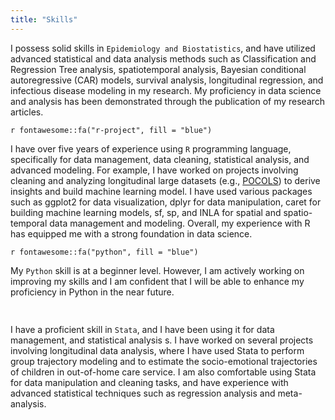 ---
title: "Skills"
---

I possess solid skills in `Epidemiology and Biostatistics`, and have utilized advanced statistical and data analysis methods such as Classification and Regression Tree analysis, spatiotemporal analysis, Bayesian conditional autoregressive (CAR) models, survival analysis, longitudinal regression, and infectious disease modeling in my research. My proficiency in data science and analysis has been demonstrated through the publication of my research articles.

::: topbr
<p class="custom-subtitle">

`r fontawesome::fa("r-project", fill = "blue")`

</p>

<p class="custom-subtitle2">

I have over five years of experience using `R` programming language, specifically for data management, data cleaning, statistical analysis, and advanced modeling. For example, I have worked on projects involving cleaning and analyzing longitudinal large datasets (e.g., [POCOLS](https://www.facs.nsw.gov.au/resources/research/pathways-of-care)) to derive insights and build machine learning model. I have used various packages such as ggplot2 for data visualization, dplyr for data manipulation, caret for building machine learning models, sf, sp, and INLA for spatial and spatio-temporal data management and modeling. Overall, my experience with R has equipped me with a strong foundation in data science.

</p>

<p class="custom-subtitle">

`r fontawesome::fa("python", fill = "blue")`

</p>

<p class="custom-subtitle2">

My `Python` skill is at a beginner level. However, I am actively working on improving my skills and I am confident that I will be able to enhance my proficiency in Python in the near future.

</p>

<p class="custom-subtitle">

![](images/stata-fb.jpg){width="30" height="15"}

</p>

<p class="custom-subtitle2">

I have a proficient skill in `Stata`, and I have been using it for data management, and statistical analysis s. I have worked on several projects involving longitudinal data analysis, where I have used Stata to perform group trajectory modeling and to estimate the socio-emotional trajectories of children in out-of-home care service. I am also comfortable using Stata for data manipulation and cleaning tasks, and have experience with advanced statistical techniques such as regression analysis and meta-analysis.

</p>
:::
